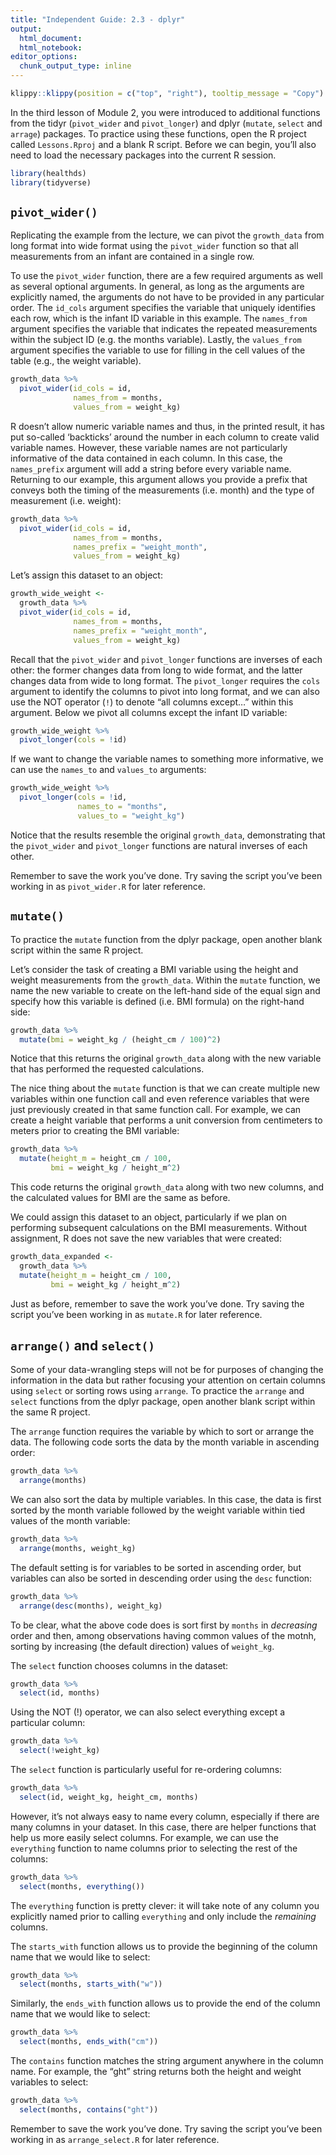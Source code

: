 ```yaml
---
title: "Independent Guide: 2.3 - dplyr"
output: 
  html_document:
  html_notebook:
editor_options: 
  chunk_output_type: inline
---
```


```r
klippy::klippy(position = c("top", "right"), tooltip_message = "Copy")
```

In the third lesson of Module 2, you were introduced to additional functions from
the tidyr (`pivot_wider` and `pivot_longer`) and dplyr (`mutate`, `select` and `arrage`)
packages. To practice using these functions, open the R project called
`Lessons.Rproj` and a blank R script. Before we can begin, you'll also need to
load the necessary packages into the current R session.

```r
library(healthds)
library(tidyverse)
```

## `pivot_wider()`

Replicating the example from the lecture, we can pivot the `growth_data` from
long format into wide format using the `pivot_wider` function so that all
measurements from an infant are contained in a single row.

To use the `pivot_wider` function, there are a few required arguments as well
as several optional arguments. In general, as long as the arguments are
explicitly named, the arguments do not have to be provided in any particular order. 
The `id_cols` argument specifies the variable that 
uniquely identifies each row, which is the infant ID variable in this example. 
The `names_from` argument
specifies the variable that indicates the repeated measurements within the
subject ID (e.g. the months variable). Lastly, the `values_from` argument
specifies the variable to use for filling in the cell values of the table (e.g.,
the weight variable).

```r
growth_data %>%
  pivot_wider(id_cols = id,
              names_from = months,
              values_from = weight_kg)
```

R doesn't allow numeric variable names and thus, in the printed result, it 
has put so-called 'backticks' around the number in each column to create valid 
variable names. However, these variable names are not particularly informative 
of the data contained in each
column. In this case, the `names_prefix` argument will add a string
before every variable name. Returning to our example, this argument allows you
provide a prefix that conveys both the timing of the measurements (i.e. month)
and the type of measurement (i.e. weight):

```r
growth_data %>%
  pivot_wider(id_cols = id,
              names_from = months,
              names_prefix = "weight_month",
              values_from = weight_kg)
```

Let's assign this dataset to an object:

```r
growth_wide_weight <-
  growth_data %>%
  pivot_wider(id_cols = id,
              names_from = months,
              names_prefix = "weight_month",
              values_from = weight_kg)
```

Recall that the `pivot_wider` and `pivot_longer` functions are inverses of each
other: the former changes data from long to wide format, and the latter changes
data from wide to long format. The `pivot_longer` requires the `cols` argument to 
identify the columns to pivot into long format, and we can also use the NOT 
operator (`!`) to denote "all columns except..." within this argument. Below 
we pivot all columns except the infant ID variable:

```r
growth_wide_weight %>%
  pivot_longer(cols = !id)
```

If we want to change the variable names to something more informative, we can
use the `names_to` and `values_to` arguments:

```r
growth_wide_weight %>%
  pivot_longer(cols = !id,
               names_to = "months",
               values_to = "weight_kg")
```

Notice that the results resemble the original `growth_data`, demonstrating that
the `pivot_wider` and `pivot_longer` functions are natural inverses of each
other.

Remember to save the work you've done. Try saving the script you've been working
in as `pivot_wider.R` for later reference.

## `mutate()`

To practice the `mutate` function from the dplyr package, open another blank
script within the same R project.

Let's consider the task of creating a BMI variable using the height and weight
measurements from the `growth_data`. Within the `mutate` function, we name the
new variable to create on the left-hand side of the equal sign and specify how 
this variable is defined (i.e. BMI formula) on the right-hand side:

```r
growth_data %>%
  mutate(bmi = weight_kg / (height_cm / 100)^2)
```

Notice that this returns the original `growth_data` along with the new variable
that has performed the requested calculations.

The nice thing about the `mutate` function is that we can create multiple new
variables within one function call and even reference variables that were just
previously created in that same function call. For example, we can create
a height variable that performs a unit conversion from centimeters to meters
prior to creating the BMI variable:

```r
growth_data %>%
  mutate(height_m = height_cm / 100,
         bmi = weight_kg / height_m^2)
```

This code returns the original `growth_data` along with two new columns, and
the calculated values for BMI are the same as before.

We could assign this dataset to an object, particularly if we plan on
performing subsequent calculations on the BMI measurements. Without assignment,
R does not save the new variables that were created:

```r
growth_data_expanded <-
  growth_data %>%
  mutate(height_m = height_cm / 100,
         bmi = weight_kg / height_m^2)
```

Just as before, remember to save the work you've done. Try saving the script
you've been working in as `mutate.R` for later reference.

## `arrange()` and `select()`

Some of your data-wrangling steps will not be for purposes of changing the information in the data but rather focusing your attention on certain columns using `select` or sorting rows using `arrange`. To practice the `arrange` and `select` functions from the dplyr package, open another blank script within the same R project.

The `arrange` function requires the variable by which to sort or arrange the
data. The following code sorts the data by the month variable in ascending
order:

```r
growth_data %>%
  arrange(months)
```

We can also sort the data by multiple variables. In this case, the data is first
sorted by the month variable followed by the weight variable within tied values
of the month variable:

```r
growth_data %>%
  arrange(months, weight_kg)
```

The default setting is for variables to be sorted in ascending order, but
variables can also be sorted in descending order using the `desc` function:

```r
growth_data %>%
  arrange(desc(months), weight_kg)
```

To be clear, what the above code does is sort first by `months` in *decreasing* order and then, among observations having common values of the motnh, sorting by increasing (the default direction) values of `weight_kg`. 

The `select` function chooses columns in the dataset:

```r
growth_data %>%
  select(id, months)
```

Using the NOT (!) operator, we can also select everything except a particular
column:

```r
growth_data %>%
  select(!weight_kg)
```

The `select` function is particularly useful for re-ordering columns:

```r
growth_data %>%
  select(id, weight_kg, height_cm, months)
```

However, it's not always easy to name every column, especially if there are
many columns in your dataset. In this case, there are helper functions that
help us more easily select columns. For example, we can use the `everything`
function to name columns prior to selecting the rest of the columns:

```r
growth_data %>%
  select(months, everything())
```

The `everything` function is pretty clever: it will take note of any column
you explicitly named prior to calling `everything` and only include the *remaining*
columns. 

The `starts_with` function allows us to provide the beginning of the column name
that we would like to select:

```r
growth_data %>%
  select(months, starts_with("w"))
```

Similarly, the `ends_with` function allows us to provide the end of the column
name that we would like to select:

```r
growth_data %>%
  select(months, ends_with("cm"))
```

The `contains` function matches the string argument anywhere in the column name.
For example, the "ght" string returns both the height and weight variables to
select:

```r
growth_data %>%
  select(months, contains("ght"))
```

Remember to save the work you've done. Try saving the script you've been working
in as `arrange_select.R` for later reference.
